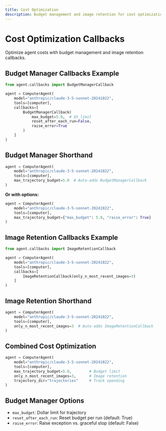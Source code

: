 ```yaml
---
title: Cost Optimization
description: Budget management and image retention for cost optimization
---
```


# Cost Optimization Callbacks

Optimize agent costs with budget management and image retention callbacks.

## Budget Manager Callbacks Example

```python
from agent.callbacks import BudgetManagerCallback

agent = ComputerAgent(
    model="anthropic/claude-3-5-sonnet-20241022",
    tools=[computer],
    callbacks=[
        BudgetManagerCallback(
            max_budget=5.0,  # $5 limit
            reset_after_each_run=False,
            raise_error=True
        )
    ]
)
```

## Budget Manager Shorthand

```python
agent = ComputerAgent(
    model="anthropic/claude-3-5-sonnet-20241022",
    tools=[computer],
    max_trajectory_budget=5.0  # Auto-adds BudgetManagerCallback
)
```

**Or with options:**
```python
agent = ComputerAgent(
    model="anthropic/claude-3-5-sonnet-20241022",
    tools=[computer],
    max_trajectory_budget={"max_budget": 5.0, "raise_error": True}
)
```

## Image Retention Callbacks Example

```python
from agent.callbacks import ImageRetentionCallback

agent = ComputerAgent(
    model="anthropic/claude-3-5-sonnet-20241022",
    tools=[computer],
    callbacks=[
        ImageRetentionCallback(only_n_most_recent_images=3)
    ]
)
```

## Image Retention Shorthand

```python
agent = ComputerAgent(
    model="anthropic/claude-3-5-sonnet-20241022",
    tools=[computer],
    only_n_most_recent_images=3  # Auto-adds ImageRetentionCallback
)
```

## Combined Cost Optimization

```python
agent = ComputerAgent(
    model="anthropic/claude-3-5-sonnet-20241022",
    tools=[computer],
    max_trajectory_budget=5.0,        # Budget limit
    only_n_most_recent_images=3,      # Image retention
    trajectory_dir="trajectories"     # Track spending
)
```

## Budget Manager Options

- `max_budget`: Dollar limit for trajectory
- `reset_after_each_run`: Reset budget per run (default: True)
- `raise_error`: Raise exception vs. graceful stop (default: False)

